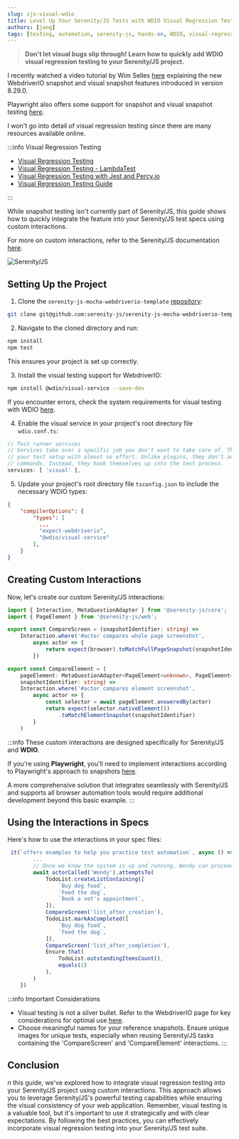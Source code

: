```yaml
---
slug: sjs-visual-wdio
title: Level Up Your Serenity/JS Tests with WDIO Visual Regression Testing
authors: [jang]
tags: [testing, automation, serenity-js, hands-on, WDIO, visual-regression]
---
```

> **Don't let visual bugs slip through! Learn how to quickly add WDIO visual regression testing to your Serenity/JS project.**

I recently watched a video tutorial by Wim Selles [here](https://www.youtube.com/watch?v=wQRGpWX3fsk) explaining the new WebdriverIO snapshot and visual snapshot features introduced in version 8.29.0.

Playwright also offers some support for snapshot and visual snapshot testing [here](https://playwright.dev/docs/test-snapshots).

I won't go into detail of visual regression testing since there are many resources available online.

:::info Visual Regression Testing

* [Visual Regression Testing](https://medium.com/loftbr/visual-regression-testing-eb74050f3366)
* [Visual Regression Testing - LambdaTest](https://www.lambdatest.com/learning-hub/visual-regression-testing)
* [Visual Regression Testing with Jest and Percy.io](https://themeisle.com/blog/visual-regression-testing/)
* [Visual Regression Testing Guide](https://testgrid.io/blog/visual-regression-testing-guide/)

:::

While snapshot testing isn't currently part of Serenity/JS, this guide shows how to quickly integrate the feature into your Serenity/JS test specs using custom interactions.

For more on custom interactions, refer to the Serenity/JS documentation [here](https://serenity-js.org/api/core/class/Interaction/).

![Serenity/JS](/img/serenity-js-social-card.jpg)

## Setting Up the Project

1. Clone the `serenity-js-mocha-webdriverio-template` [repository](https://github.com/serenity-js/serenity-js-mocha-webdriverio-template):

```bash
git clone git@github.com:serenity-js/serenity-js-mocha-webdriverio-template.git
```

2. Navigate to the cloned directory and run:
```bash
npm install
npm test
```

This ensures your project is set up correctly.

3. Install the visual testing support for WebdriverIO:
```bash
npm install @wdio/visual-service --save-dev
```

If you encounter errors, check the system requirements for 
visual testing with WDIO [here](https://webdriver.io/docs/visual-testing#system-requirements).

4. Enable the visual service in your project's root directory file `wdio.conf.ts`:

```ts title="./wdio.conf.ts"
// Test runner services
// Services take over a specific job you don't want to take care of. They enhance
// your test setup with almost no effort. Unlike plugins, they don't add new
// commands. Instead, they hook themselves up into the test process.
services: [ 'visual' ],
```

5. Update your project's root directory file `tsconfig.json` to include the necessary WDIO types:

```json title="./tsconfig.json"
{
    "compilerOptions": {
        "types": [
          ...
          "expect-webdriverio",
          "@wdio/visual-service"
        ],
    }
}
```

## Creating Custom Interactions

Now, let's create our custom Serenity/JS interactions:

```typescript title="./test/serenity/CustomInteractions.ts"
import { Interaction, MetaQuestionAdapter } from '@serenity-js/core';
import { PageElement } from '@serenity-js/web';

export const CompareScreen = (snapshotIdentifier: string) =>     
    Interaction.where('#actor compares whole page screenshot', 
        async actor => {
            return expect(browser).toMatchFullPageSnapshot(snapshotIdentifier)
        })

export const CompareElement = (
    pageElement: MetaQuestionAdapter<PageElement<unknown>, PageElement<unknown>>,
    snapshotIdentifier: string) =>     
    Interaction.where('#actor compares element screenshot', 
        async actor => {
            const selector = await pageElement.answeredBy(actor)
            return expect(selector.nativeElement())
                .toMatchElementSnapshot(snapshotIdentifier)
        }
    )
```

:::info
These custom interactions are designed specifically for Serenity/JS and **WDIO**.

If you're using **Playwright**, you'll need to implement interactions according to Playwright's approach to snapshots [here](https://playwright.dev/docs/test-snapshots).

A more comprehensive solution that integrates seamlessly with Serenity/JS and supports all browser automation tools would require additional development beyond this basic example.
:::


## Using the Interactions in Specs

Here's how to use the interactions in your spec files:

```ts title="./specs/ui/todo/serenity-js_website.spec.ts"
 it(`offers examples to help you practice test automation`, async () => {
        ...
        // Once we know the system is up and running, Wendy can proceed with the web-based scenario.
        await actorCalled('Wendy').attemptsTo(
            TodoList.createListContaining([
                `Buy dog food`,
                `Feed the dog`,
                `Book a vet's appointment`,
            ]),
            CompareScreen('list_after_creation'),
            TodoList.markAsCompleted([
                `Buy dog food`,
                `Feed the dog`,
            ]),
            CompareScreen('list_after_completion'),
            Ensure.that(
                TodoList.outstandingItemsCount(),
                equals(1)
            ),
        )
    })
```


:::info Important Considerations
* Visual testing is not a silver bullet. Refer to the WebdriverIO page for key considerations for optimal use [here](https://webdriver.io/docs/visual-testing/considerations).
* Choose meaningful names for your reference snapshots. Ensure unique images for unique tests, especially when reusing Serenity/JS tasks containing the 'CompareScreen' and 'CompareElement' interactions.
:::

## Conclusion
n this guide, we've explored how to integrate visual regression testing into your Serenity/JS project 
using custom interactions. This approach allows you to leverage Serenity/JS's powerful testing
capabilities while ensuring the visual consistency of your web application. Remember,
visual testing is a valuable tool, but it's important to use it strategically and with
clear expectations. By following the best practices, you can effectively incorporate visual
regression testing into your Serenity/JS test suite.
